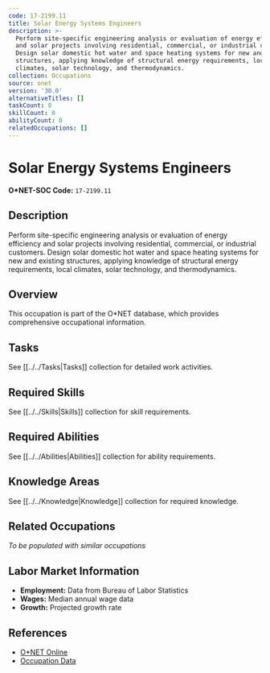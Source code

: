 ```yaml
---
code: 17-2199.11
title: Solar Energy Systems Engineers
description: >-
  Perform site-specific engineering analysis or evaluation of energy efficiency
  and solar projects involving residential, commercial, or industrial customers.
  Design solar domestic hot water and space heating systems for new and existing
  structures, applying knowledge of structural energy requirements, local
  climates, solar technology, and thermodynamics.
collection: Occupations
source: onet
version: '30.0'
alternativeTitles: []
taskCount: 0
skillCount: 0
abilityCount: 0
relatedOccupations: []
---
```

# Solar Energy Systems Engineers

**O*NET-SOC Code:** `17-2199.11`

## Description

Perform site-specific engineering analysis or evaluation of energy efficiency and solar projects involving residential, commercial, or industrial customers. Design solar domestic hot water and space heating systems for new and existing structures, applying knowledge of structural energy requirements, local climates, solar technology, and thermodynamics.

## Overview

This occupation is part of the O*NET database, which provides comprehensive occupational information.

## Tasks

See [[../../Tasks|Tasks]] collection for detailed work activities.

## Required Skills

See [[../../Skills|Skills]] collection for skill requirements.

## Required Abilities

See [[../../Abilities|Abilities]] collection for ability requirements.

## Knowledge Areas

See [[../../Knowledge|Knowledge]] collection for required knowledge.

## Related Occupations

*To be populated with similar occupations*

## Labor Market Information

- **Employment:** Data from Bureau of Labor Statistics
- **Wages:** Median annual wage data
- **Growth:** Projected growth rate

## References

- [O*NET Online](https://www.onetonline.org/link/summary/17-2199.11)
- [Occupation Data](https://www.onetcenter.org/)
